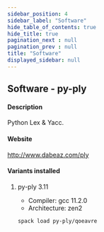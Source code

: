 ```yaml
---
sidebar_position: 4
sidebar_label: "Software"
hide_table_of_contents: true
hide_title: true
pagination_next : null
pagination_prev : null
title: "Software"
displayed_sidebar: null
---
```


## Software - py-ply


#### Description
Python Lex & Yacc.

#### Website
http://www.dabeaz.com/ply

#### Variants installed

1. py-ply 3.11

    - Compiler: gcc 11.2.0
    - Architecture: zen2

    ```bash
    spack load py-ply/qoeavre
    ```
